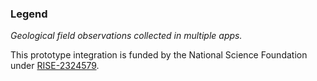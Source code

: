 
### Legend

*Geological field observations collected in multiple apps.*

<LegendList />

This prototype integration is funded by the National Science Foundation
under [RISE-2324579](https://www.nsf.gov/awardsearch/showAward.do?AwardNumber=2324579).
